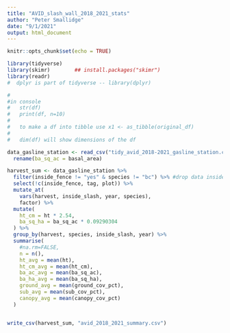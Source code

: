 ```yaml
---
title: "AVID_slash_wall_2018_2021_stats"
author: "Peter Smallidge"
date: "9/1/2021"
output: html_document
---
```


```r
knitr::opts_chunk$set(echo = TRUE)
```


```r
library(tidyverse)
library(skimr)        ## install.packages("skimr")
library(readr)
#  dplyr is part of tidyverse -- library(dplyr)

#
#in console
#   str(df)
#   print(df, n=10)
#   
#   to make a df into tibble use x1 <- as_tibble(original_df)  
#   
#   dim(df) will show dimensions of the df
```


```r
data_gasline_station <- read_csv("tidy_avid_2018-2021_gasline_station.csv") %>% 
  rename(ba_sq_ac = basal_area)

```


```r
harvest_sum <- data_gasline_station %>% 
  filter(inside_fence != "yes" & species != "bc") %>% #drop data inside fences, and spp not inside and outside
  select(!c(inside_fence, tag, plot)) %>%
  mutate_at(
    vars(harvest, inside_slash, year, species),
    factor) %>% 
  mutate(
    ht_cm = ht * 2.54,
    ba_sq_ha = ba_sq_ac * 0.09290304
  ) %>% 
  group_by(harvest, species, inside_slash, year) %>% 
  summarise(
    #na.rm=FALSE,
    n = n(),
    ht_avg = mean(ht),
    ht_cm_avg = mean(ht_cm),
    ba_ac_avg = mean(ba_sq_ac),
    ba_ha_avg = mean(ba_sq_ha),
    ground_avg = mean(ground_cov_pct),
    sub_avg = mean(sub_cov_pct),
    canopy_avg = mean(canopy_cov_pct)
  )


write_csv(harvest_sum, "avid_2018_2021_summary.csv")
```

